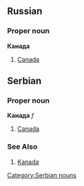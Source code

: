 ==Russian==
===Proper noun===
'''Канада'''
#[[Canada]]

==Serbian==
===Proper noun===
'''Канада''' ''f''
#[[Canada]]

===See Also===
#[[Kanada]]
[[Category:Serbian nouns]]